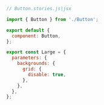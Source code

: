```js
// Button.stories.js|jsx

import { Button } from './Button';

export default {
  component: Button,
};

export const Large = {
  parameters: {
    backgrounds: {
      grid: {
        disable: true,
      },
    },
  },
};
```
